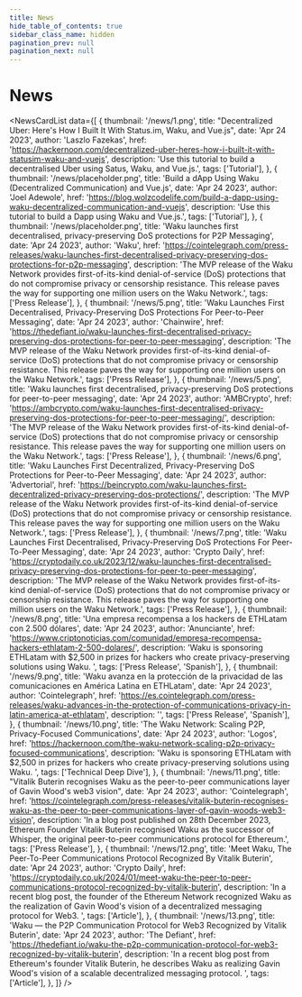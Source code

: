 ```yaml
---
title: News
hide_table_of_contents: true
sidebar_class_name: hidden
pagination_prev: null
pagination_next: null
---
```



<head>
  <body className="news full-width" />
</head>

<h1 className="news-title">
  News
</h1>

<NewsCardList
  data={[
    {
      thumbnail: '/news/1.png',
      title:
        "Decentralized Uber: Here's How I Built It With Status.im, Waku, and Vue.js",
      date: 'Apr 24 2023',
      author: 'Laszlo Fazekas',
      href: 'https://hackernoon.com/decentralized-uber-heres-how-i-built-it-with-statusim-waku-and-vuejs',
      description:
        'Use this tutorial to build a decentralised Uber using Satus, Waku, and Vue.js.',
      tags: ['Tutorial'],
    },
    {
      thumbnail: '/news/placeholder.png',
      title: 'Build a dApp Using Waku (Decentralized Communication) and Vue.js',
      date: 'Apr 24 2023',
      author: 'Joel Adewole',
      href: 'https://blog.wolzcodelife.com/build-a-dapp-using-waku-decentralized-communication-and-vuejs',
      description:
        'Use this tutorial to build a Dapp using Waku and Vue.js.',
      tags: ['Tutorial'],
    },
    {
      thumbnail: '/news/placeholder.png',
      title:
        'Waku launches first decentralised, privacy-preserving DoS protections for P2P Messaging',
      date: 'Apr 24 2023',
      author: 'Waku',
      href: 'https://cointelegraph.com/press-releases/waku-launches-first-decentralised-privacy-preserving-dos-protections-for-p2p-messaging',
      description: 'The MVP release of the Waku Network provides first-of-its-kind denial-of-service (DoS) protections that do not compromise privacy or censorship resistance. This release paves the way for supporting one million users on the Waku Network.',
      tags: ['Press Release'],
    },
    {
      thumbnail: '/news/5.png',
      title:
        'Waku Launches First Decentralised, Privacy-Preserving DoS Protections For Peer-to-Peer Messaging',
      date: 'Apr 24 2023',
      author: 'Chainwire',
      href: 'https://thedefiant.io/waku-launches-first-decentralised-privacy-preserving-dos-protections-for-peer-to-peer-messaging',
      description:
        'The MVP release of the Waku Network provides first-of-its-kind denial-of-service (DoS) protections that do not compromise privacy or censorship resistance. This release paves the way for supporting one million users on the Waku Network.',
      tags: ['Press Release'],
    },
    {
      thumbnail: '/news/5.png',
      title:
        'Waku launches first decentralised, privacy-preserving DoS protections for peer-to-peer messaging',
      date: 'Apr 24 2023',
      author: 'AMBCrypto',
      href: 'https://ambcrypto.com/waku-launches-first-decentralised-privacy-preserving-dos-protections-for-peer-to-peer-messaging/',
      description:
        'The MVP release of the Waku Network provides first-of-its-kind denial-of-service (DoS) protections that do not compromise privacy or censorship resistance. This release paves the way for supporting one million users on the Waku Network.',
      tags: ['Press Release'],
    },
    {
      thumbnail: '/news/6.png',
      title:
        'Waku Launches First Decentralized, Privacy-Preserving DoS Protections for Peer-to-Peer Messaging',
      date: 'Apr 24 2023',
      author: 'Advertorial',
      href: 'https://beincrypto.com/waku-launches-first-decentralized-privacy-preserving-dos-protections/',
      description: 'The MVP release of the Waku Network provides first-of-its-kind denial-of-service (DoS) protections that do not compromise privacy or censorship resistance. This release paves the way for supporting one million users on the Waku Network.',
      tags: ['Press Release'],
    },
    {
      thumbnail: '/news/7.png',
      title:
        'Waku Launches First Decentralised, Privacy-Preserving DoS Protections For Peer-To-Peer Messaging',
      date: 'Apr 24 2023',
      author: 'Crypto Daily',
      href: 'https://cryptodaily.co.uk/2023/12/waku-launches-first-decentralised-privacy-preserving-dos-protections-for-peer-to-peer-messaging',
      description: 'The MVP release of the Waku Network provides first-of-its-kind denial-of-service (DoS) protections that do not compromise privacy or censorship resistance. This release paves the way for supporting one million users on the Waku Network.',
      tags: ['Press Release'],
    },
    {
      thumbnail: '/news/8.png',
      title:
        'Una empresa recompensa a los hackers de ETHLatam con 2.500 dólares',
      date: 'Apr 24 2023',
      author: 'Anunciante',
      href: 'https://www.criptonoticias.com/comunidad/empresa-recompensa-hackers-ethlatam-2-500-dolares/',
      description: 'Waku is sponsoring ETHLatam with $2,500 in prizes for hackers who create privacy-preserving solutions using Waku. ',
      tags: ['Press Release', 'Spanish'],
    },
    {
      thumbnail: '/news/9.png',
      title:
        'Waku avanza en la protección de la privacidad de las comunicaciones en América Latina en ETHLatam',
      date: 'Apr 24 2023',
      author: 'Cointelegraph',
      href: 'https://es.cointelegraph.com/press-releases/waku-advances-in-the-protection-of-communications-privacy-in-latin-america-at-ethlatam',
      description: '',
      tags: ['Press Release', 'Spanish'],
    },
    {
      thumbnail: '/news/10.png',
      title: 'The Waku Network: Scaling P2P, Privacy-Focused Communications',
      date: 'Apr 24 2023',
      author: 'Logos',
      href: 'https://hackernoon.com/the-waku-network-scaling-p2p-privacy-focused-communications',
      description: 'Waku is sponsoring ETHLatam with $2,500 in prizes for hackers who create privacy-preserving solutions using Waku. ',
      tags: ['Technical Deep Dive'],
    },
    {
      thumbnail: '/news/11.png',
      title:
        "Vitalik Buterin recognises Waku as the peer-to-peer communications layer of Gavin Wood's web3 vision",
      date: 'Apr 24 2023',
      author: 'Cointelegraph',
      href: 'https://cointelegraph.com/press-releases/vitalik-buterin-recognises-waku-as-the-peer-to-peer-communications-layer-of-gavin-woods-web3-vision',
      description: 'In a blog post published on 28th December 2023, Ethereum Founder Vitalik Buterin recognised Waku as the successor of Whisper, the original peer-to-peer communications protocol for Ethereum.',
      tags: ['Press Release'],
    },
    {
      thumbnail: '/news/12.png',
      title:
        'Meet Waku, The Peer-To-Peer Communications Protocol Recognized By Vitalik Buterin',
      date: 'Apr 24 2023',
      author: 'Crypto Daily',
      href: 'https://cryptodaily.co.uk/2024/01/meet-waku-the-peer-to-peer-communications-protocol-recognized-by-vitalik-buterin',
      description: 'In a recent blog post, the founder of the Ethereum Network recognized Waku as the realization of Gavin Wood\'s vision of a decentralized messaging protocol for Web3. ',
      tags: ['Article'],
    },
    {
      thumbnail: '/news/13.png',
      title:
        'Waku — the P2P Communication Protocol for Web3 Recognized by Vitalik Buterin',
      date: 'Apr 24 2023',
      author: 'The Defiant',
      href: 'https://thedefiant.io/waku-the-p2p-communication-protocol-for-web3-recognized-by-vitalik-buterin',
      description: 'In a recent blog post from Ethereum\'s founder Vitalik Buterin, he describes Waku as realizing Gavin Wood\'s vision of a scalable decentralized messaging protocol. ',
      tags: ['Article'],
    },
  ]}
/>
